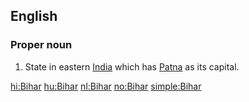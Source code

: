 {{also|bihar}}
==English==
===Proper noun===
{{en-proper noun}}
#State in eastern [[India]] which has [[Patna]] as its capital.

[[hi:Bihar]]
[[hu:Bihar]]
[[nl:Bihar]]
[[no:Bihar]]
[[simple:Bihar]]